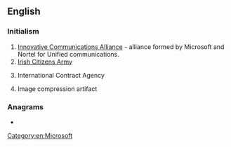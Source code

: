 {{also|ica|iĉa|icã|iça|-ica}}
==English==
{{wikipedia|ICA}}

===Initialism===
{{rfc-header|Initialism}}
{{head|en|initialism}}

# [[w:Innovative Communications Alliance|Innovative Communications Alliance]] - alliance formed by Microsoft and Nortel for Unified communications.
# [[w:Irish Citizens Army|Irish Citizens Army]]
#{{lb|en|video games}} International Contract Agency
#{{lb|en|computer}} Image compression artifact

===Anagrams===
* {{anagrams|en|ACI|C.I.A.|CAI|CIA|Cai|Cài}}

[[Category:en:Microsoft]]